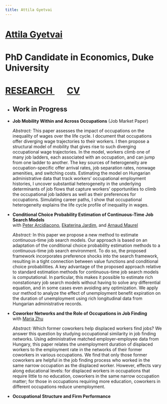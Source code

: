 ```yaml
---
title: Attila Gyetvai
---
```

<h1 class=name>   <a href="index.html" class=name> Attila Gyetvai </a> </h1>
<h1 class=affil>  PhD Candidate in Economics, Duke University </h1>
<h1 class=navbar> <a href="research.html" class=name> RESEARCH </a> &nbsp; &nbsp; &nbsp; <a href="CV_AttilaGyetvai.pdf" class=name> CV </a> </h1>

<!--
<ul>
  <li><h2>Working Papers</h2></li>
  <li>
  <p class=papertitle> <a href="ojs.pdf"><b><u>Job Mobility Within and Across Occupations</b></u></a> (Job Market Paper) </p>
  <p class=paperdet> <i> Abstract: </i> 
  This paper assesses the impact of occupations on the inequality of wages over the life cycle. 
  I build and estimate a structural model of mobility in which workers climb one of many job ladders, each associated with an occupation, and may jump from one ladder to another. 
  The key sources of heterogeneity are occupation-specific offer arrival rates, job separation rates, compensating differentials, and switching costs. 
  Using rich longitudinal data from Hungarian administrative records, I uncover substantial heterogeneity in the underlying determinants of job flows that capture workers' opportunities to climb the occupational job ladders as well as their preferences for occupations. 
  Simulating career paths, I show that workers who start their careers in low-paying jobs in a high-skill occupation quickly surpass their high-wage peers in low-skill occupations. 
  I demonstrate that occupational heterogeneity explains the life-cycle profile of inequality in wages. 
  </p> </li>
  
  <li> 
  <p class=papertitle> <a href="ccp-cont.pdf"><b><u>Conditional Choice Probability Estimation of Continuous-Time Job Search Models</u></b></a> </br>
  with <a href="http://public.econ.duke.edu/~psarcidi/">Peter Arcidiacono</a>, <a href="https://ekaterinajardim.com">Ekaterina Jardim</a>, and <a href="http://www.amaurel.net">Arnaud Maurel</a> </p>
  <p class=paperdet> <i> Abstract: </i> 
  In this paper we propose a new method to estimate continuous-time job search models. 
  Our approach is based on an adaptation of the conditional choice probability estimation methods to a continuous-time job search environment. 
  To do so, the proposed framework incorporates preference shocks into the search framework, resulting in a tight connection between value functions and conditional choice probabilities. 
  A key advantage of the proposed approach relative to standard estimation methods for continuous-time job search models is computational. 
  In particular, this makes it possible to estimate rich nonstationary job search models without having to solve any differential equation, and in some cases even avoiding any optimization. 
  We apply our method to analyze the effect of unemployment benefit expiration on the duration of unemployment using rich longitudinal data from Hungarian administrative records.
  </p> </li>
  
  <li> 
  <p class=papertitle> <a href="wn.pdf"><b><u>Coworker Networks and the Role of Occupations in Job Finding</u></b></a> </br>
  with <a href="http://www.mariazhu.com">Maria Zhu</a></p>
  <p class=paperdet> <i> Abstract: </i> 
  Which former coworkers help displaced workers find jobs? 
  We answer this question by studying occupational similarity in job finding networks. 
  Using administrative matched employer-employee data from Hungary, this paper relates the unemployment duration of displaced workers to the employment rate in the networks of their former coworkers in various occupations. 
  We find that only those former coworkers are helpful in the job finding process who worked in the same narrow occupation as the displaced worker. 
  However, effects vary along educational levels: for displaced workers in occupations that require little to no education, coworkers in the same narrow occupation matter; for those in occupations requiring more education, coworkers in different occupations reduce unemployment.
  </p> </li>
</ul>

-->
<ul>
  <li><h2>Work in Progress</h2></li>
  <li> 
  <p class=papertitle> <b>Job Mobility Within and Across Occupations</b> (Job Market Paper) </p>
  <p class=paperdet> <i> Abstract: </i> 
  This paper assesses the impact of occupations on the inequality of wages over the life cycle. 
  I document that occupations offer diverging wage trajectories to their workers.
  I then propose a structural model of mobility that gives rise to such diverging occupational wage trajectories.
  In the model, workers climb one of many job ladders, each associated with an occupation, and can jump from one ladder to another. 
  The key sources of heterogeneity are occupation-specific offer arrival rates, job separation rates, nonwage amenities, and switching costs. 
  Estimating the model on Hungarian administrative data that track workers' occupational employment histories, I uncover substantial heterogeneity in the underlying determinants of job flows that capture workers' opportunities to climb the occupational job ladders as well as their preferences for occupations. 
  Simulating career paths, I show that occupational heterogeneity explains the life cycle profile of inequality in wages. 
  </p> </li>
  
  <li> 
  <p class=papertitle> <b>Conditional Choice Probability Estimation of Continuous-Time Job Search Models</b> </br>
  with <a href="http://public.econ.duke.edu/~psarcidi/">Peter Arcidiacono</a>, <a href="https://ekaterinajardim.com">Ekaterina Jardim</a>, and <a href="http://www.amaurel.net">Arnaud Maurel</a> </p>
  <p class=paperdet> <i> Abstract: </i> 
  In this paper we propose a new method to estimate continuous-time job search models. 
  Our approach is based on an adaptation of the conditional choice probability estimation methods to a continuous-time job search environment. 
  To do so, the proposed framework incorporates preference shocks into the search framework, resulting in a tight connection between value functions and conditional choice probabilities. 
  A key advantage of the proposed approach relative to standard estimation methods for continuous-time job search models is computational. 
  In particular, this makes it possible to estimate rich nonstationary job search models without having to solve any differential equation, and in some cases even avoiding any optimization. 
  We apply our method to analyze the effect of unemployment benefit expiration on the duration of unemployment using rich longitudinal data from Hungarian administrative records.
  </p> </li>
  
  <li> 
  <p class=papertitle> <b>Coworker Networks and the Role of Occupations in Job Finding</b> </br>
  with <a href="http://www.mariazhu.com">Maria Zhu</a></p>
  <p class=paperdet> <i> Abstract: </i> 
  Which former coworkers help displaced workers find jobs? 
  We answer this question by studying occupational similarity in job finding networks. 
  Using administrative matched employer-employee data from Hungary, this paper relates the unemployment duration of displaced workers to the employment rate in the networks of their former coworkers in various occupations. 
  We find that only those former coworkers are helpful in the job finding process who worked in the same narrow occupation as the displaced worker. 
  However, effects vary along educational levels: for displaced workers in occupations that require little to no education, coworkers in the same narrow occupation matter; for those in occupations requiring more education, coworkers in different occupations reduce unemployment.
  </p> </li>
  
  <li> 
  <p class=papertitle> <b>Occupational Structure and Firm Performance</b></p>
  </li>
</ul>

